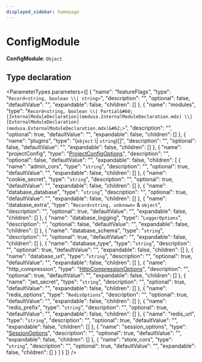 ```yaml
---
displayed_sidebar: homepage
---
```



# ConfigModule

 **ConfigModule**: `Object`

## Type declaration

<ParameterTypes parameters={[
  {
    "name": "featureFlags",
    "type": "`Record<string, boolean \\| string>`",
    "description": "",
    "optional": false,
    "defaultValue": "",
    "expandable": false,
    "children": []
  },
  {
    "name": "modules",
    "type": "`Record<string, boolean \\| Partial&#60;[InternalModuleDeclaration](medusa.InternalModuleDeclaration.mdx) \\| [ExternalModuleDeclaration](medusa.ExternalModuleDeclaration.mdx)&#62;>`",
    "description": "",
    "optional": true,
    "defaultValue": "",
    "expandable": false,
    "children": []
  },
  {
    "name": "plugins",
    "type": "(`object` \\| `string`)[]",
    "description": "",
    "optional": false,
    "defaultValue": "",
    "expandable": false,
    "children": []
  },
  {
    "name": "projectConfig",
    "type": "[ProjectConfigOptions](medusa.ProjectConfigOptions.mdx)",
    "description": "",
    "optional": false,
    "defaultValue": "",
    "expandable": false,
    "children": [
      {
        "name": "admin_cors",
        "type": "`string`",
        "description": "",
        "optional": true,
        "defaultValue": "",
        "expandable": false,
        "children": []
      },
      {
        "name": "cookie_secret",
        "type": "`string`",
        "description": "",
        "optional": true,
        "defaultValue": "",
        "expandable": false,
        "children": []
      },
      {
        "name": "database_database",
        "type": "`string`",
        "description": "",
        "optional": true,
        "defaultValue": "",
        "expandable": false,
        "children": []
      },
      {
        "name": "database_extra",
        "type": "`Record<string, unknown>` & `object`",
        "description": "",
        "optional": true,
        "defaultValue": "",
        "expandable": false,
        "children": []
      },
      {
        "name": "database_logging",
        "type": "`LoggerOptions`",
        "description": "",
        "optional": false,
        "defaultValue": "",
        "expandable": false,
        "children": []
      },
      {
        "name": "database_schema",
        "type": "`string`",
        "description": "",
        "optional": true,
        "defaultValue": "",
        "expandable": false,
        "children": []
      },
      {
        "name": "database_type",
        "type": "`string`",
        "description": "",
        "optional": true,
        "defaultValue": "",
        "expandable": false,
        "children": []
      },
      {
        "name": "database_url",
        "type": "`string`",
        "description": "",
        "optional": true,
        "defaultValue": "",
        "expandable": false,
        "children": []
      },
      {
        "name": "http_compression",
        "type": "[HttpCompressionOptions](medusa.HttpCompressionOptions.mdx)",
        "description": "",
        "optional": true,
        "defaultValue": "",
        "expandable": false,
        "children": []
      },
      {
        "name": "jwt_secret",
        "type": "`string`",
        "description": "",
        "optional": true,
        "defaultValue": "",
        "expandable": false,
        "children": []
      },
      {
        "name": "redis_options",
        "type": "`RedisOptions`",
        "description": "",
        "optional": true,
        "defaultValue": "",
        "expandable": false,
        "children": []
      },
      {
        "name": "redis_prefix",
        "type": "`string`",
        "description": "",
        "optional": true,
        "defaultValue": "",
        "expandable": false,
        "children": []
      },
      {
        "name": "redis_url",
        "type": "`string`",
        "description": "",
        "optional": true,
        "defaultValue": "",
        "expandable": false,
        "children": []
      },
      {
        "name": "session_options",
        "type": "[SessionOptions](medusa.SessionOptions.mdx)",
        "description": "",
        "optional": true,
        "defaultValue": "",
        "expandable": false,
        "children": []
      },
      {
        "name": "store_cors",
        "type": "`string`",
        "description": "",
        "optional": true,
        "defaultValue": "",
        "expandable": false,
        "children": []
      }
    ]
  }
]} />
